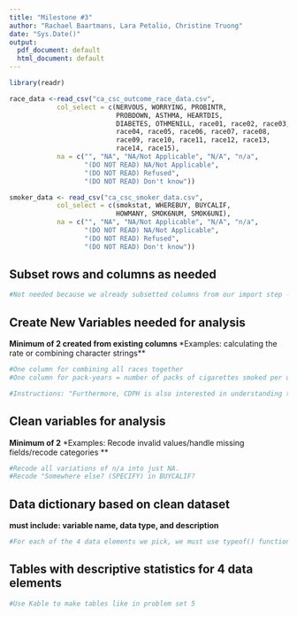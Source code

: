 ```yaml
---
title: "Milestone #3"
author: "Rachael Baartmans, Lara Petalio, Christine Truong"
date: "Sys.Date()"
output:
  pdf_document: default
  html_document: default
---
```

```r
library(readr)

race_data <-read_csv("ca_csc_outcome_race_data.csv",
            col_select = c(NERVOUS, WORRYING, PROBINTR,
                           PROBDOWN, ASTHMA, HEARTDIS,
                           DIABETES, OTHMENILL, race01, race02, race03,
                           race04, race05, race06, race07, race08,
                           race09, race10, race11, race12, race13,
                           race14, race15),
            na = c("", "NA", "NA/Not Applicable", "N/A", "n/a",
                   "(DO NOT READ) NA/Not Applicable",
                   "(DO NOT READ) Refused",
                   "(DO NOT READ) Don't know"))

smoker_data <- read_csv("ca_csc_smoker_data.csv",
            col_select = c(smokstat, WHEREBUY, BUYCALIF,
                           HOWMANY, SMOK6NUM, SMOK6UNI),
            na = c("", "NA", "NA/Not Applicable", "N/A", "n/a",
                   "(DO NOT READ) NA/Not Applicable",
                   "(DO NOT READ) Refused",
                   "(DO NOT READ) Don't know"))
```
\newpage

## Subset rows and columns as needed 
```r
#Not needed because we already subsetted columns from our import step -- rows don't need to be subsetted either, and we can get rid of this chunk while writing the same things on the rmd as text.
```

\newpage
## Create New Variables needed for analysis
**Minimum of 2 created from existing columns **
\newline**Examples: calculating the rate or combining character strings**

```r
#One column for combining all races together
#One column for pack-years = number of packs of cigarettes smoked per day x years a person has smoked

#Instructions: "Furthermore, CDPH is also interested in understanding tobacco consumption in terms of “pack-years” which is the product of the number of packs of cigarettes smoked per day and the years a person has smoked. Given that there are about 20 cigarettes in a pack, calculate and interpret the average number of pack-years (Hint: There may be multiple ways to calculate “pack-years” with the available data elements and there is no wrong answer, as long as you can defend your calculation. One option is to utilize HOWMANY, SMOK6NUM, and SMO6UNI).  Compare the average number of pack-years by at least four disease outcomes (e.g. asthma, heart disease, diabetes, physical illness, and/or mental illness). Provide a print-quality table, diagram, or visual representation that shows the average number of pack-years and the disease outcomes."
```

\newpage
## Clean variables for analysis 
**Minimum of 2**
\newline **Examples: Recode invalid values/handle missing fields/recode categories **

```r
#Recode all variations of n/a into just NA.
#Recode "Somewhere else? (SPECIFY) in BUYCALIF?
```

\newpage
## Data dictionary based on clean dataset 
**must include: variable name, data type, and description**
```r
#For each of the 4 data elements we pick, we must use typeof() function and describe what it stands for using the research documents published for each variable
```

\newpage
## Tables with descriptive statistics for 4 data elements 
```r
#Use Kable to make tables like in problem set 5
```

